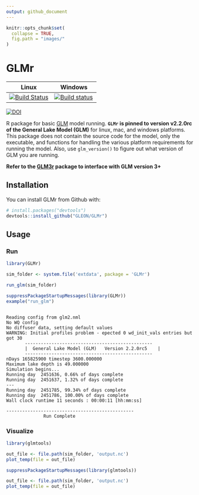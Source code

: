 ```yaml
---
output: github_document
---
```


<!-- README.md is generated from README.Rmd. Please edit that file -->

```r
knitr::opts_chunk$set(
  collapse = TRUE,
  fig.path = "images/"
)
```

GLMr
====

|Linux | Windows | 
| -------------|-------------|
|[![Build Status](https://travis-ci.org/GLEON/GLMr.svg?branch=master)](https://travis-ci.org/GLEON/GLMr)| [![Build status](https://ci.appveyor.com/api/projects/status/uevfoyg53n6wk2bv?svg=true)](https://ci.appveyor.com/project/jread-usgs/glmr) 

[![DOI](https://zenodo.org/badge/23404/GLEON/GLMr.svg)](https://zenodo.org/badge/latestdoi/23404/GLEON/GLMr)

R package for basic [GLM](http://aed.see.uwa.edu.au/research/models/GLM/) model running. **`GLMr` is pinned to version v2.2.0rc of the General Lake Model (GLM)** for linux, mac, and windows platforms. This package does not contain the source code for the model, only the executable, and functions for handling the various platform requirements for running the model. Also, use `glm_version()` to figure out what version of GLM you are running. 

**Refer to the [GLM3r](https://github.com/GLEON/GLM3r) package to interface with GLM version 3+**

## Installation

You can install GLMr from Github with:

```r
# install.packages("devtools")
devtools::install_github("GLEON/GLMr")
```

## Usage

### Run

```r
library(GLMr)

sim_folder <- system.file('extdata', package = 'GLMr')

run_glm(sim_folder)
```

```r
suppressPackageStartupMessages(library(GLMr))
example("run_glm")
```

```{ }

Reading config from glm2.nml
No WQ config
No diffuser data, setting default values
WARNING: Initial profiles problem - epected 0 wd_init_vals entries but got 30
       ------------------------------------------------
       |  General Lake Model (GLM)   Version 2.2.0rc5    |
       ------------------------------------------------
nDays 165825900 timestep 3600.000000
Maximum lake depth is 49.000000
Simulation begins...
Running day  2451636, 0.66% of days complete
Running day  2451637, 1.32% of days complete
---
Running day  2451785, 99.34% of days complete
Running day  2451786, 100.00% of days complete
Wall clock runtime 11 seconds : 00:00:11 [hh:mm:ss]

------------------------------------------------
              Run Complete

```

### Visualize

```r
library(glmtools)

out_file <- file.path(sim_folder, 'output.nc')
plot_temp(file = out_file)

```

```r
suppressPackageStartupMessages(library(glmtools))

out_file <- file.path(sim_folder, 'output.nc')
plot_temp(file = out_file)

```


